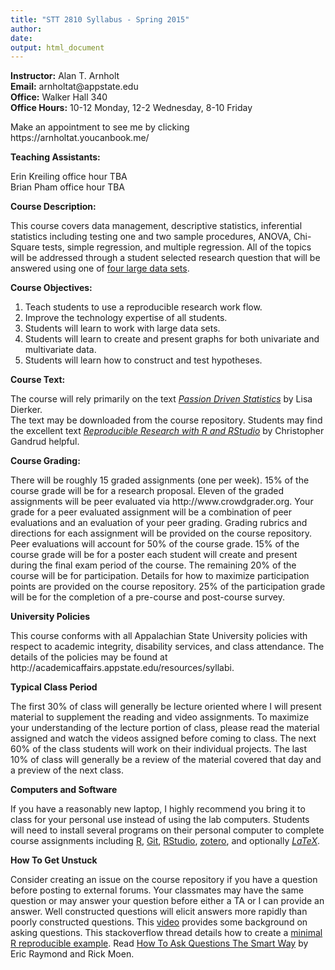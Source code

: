 ```yaml
---
title: "STT 2810 Syllabus - Spring 2015"
author: 
date: 
output: html_document
---
```



**Instructor:**  Alan T. Arnholt    
**Email:** arnholtat@appstate.edu    
**Office:** Walker Hall 340      
**Office Hours:** 10-12 Monday, 12-2 Wednesday, 8-10 Friday   

Make an appointment to see me by clicking https://arnholtat.youcanbook.me/

**Teaching Assistants:** 

Erin Kreiling office hour TBA   
Brian Pham office hour TBA

**Course Description:**  

This course covers data management, descriptive statistics,
inferential statistics including testing one and two sample procedures, ANOVA, 
Chi-Square tests, simple regression, and multiple regression.  All of the topics will be 
addressed through a student selected research question that will be answered 
using one of [four large data sets](http://www1.appstate.edu/~arnholta/classes/PDS/DATAandCODEBOOKS/).

**Course Objectives:**

1.  Teach students to use a reproducible research work flow.
2.  Improve the technology expertise of all students.
3.  Students will learn to work with large data sets.
4.  Students will learn to create and present graphs for both univariate and multivariate data.
5.  Students will learn how to construct and test hypotheses.

**Course Text:**

The course will rely primarily on the text [_Passion Driven Statistics_](https://github.com/STT2810-SP15/STT2810ClassRepoSP15/blob/master/Book/PDS-SPRING2015alanASU.pdf?raw=true)  by Lisa Dierker.  
The text may be downloaded from the course repository.  Students may find the excellent 
text [_Reproducible Research with R and RStudio_](http://christophergandrud.github.io/RepResR-RStudio/) by Christopher Gandrud helpful.

**Course Grading:**

There will be roughly 15 graded assignments (one per week). 15% of the course grade will be for a research proposal. Eleven of the graded assignments will be peer evaluated via http://www.crowdgrader.org.  Your grade for a peer evaluated assignment will be a combination of peer evaluations and an evaluation of your peer grading.  Grading rubrics and directions for each assignment will be provided on the course repository.  Peer evaluations will account for 50% of the course grade.  15% of the course grade will be for a poster each student will create and present during the final exam period of the course.  The remaining 20% of the course will be for participation.  Details for how to maximize participation points are provided on the course repository.  25% of the participation grade will be for the completion of a pre-course and post-course survey.     

**University Policies**

This course conforms with all Appalachian State University policies with respect to
academic integrity, disability services, and class attendance.  The details of the policies may be found at
http://academicaffairs.appstate.edu/resources/syllabi.

**Typical Class Period**

The first 30% of class will generally be lecture oriented where I will present material to supplement the reading and video assignments.  To maximize your understanding of the lecture portion of class, please read the material assigned and watch the videos assigned before coming to class.  The next 60% of the class students will work on their individual projects. The last 10% of class will generally be a review of the material covered that day and a preview of the next class.  

**Computers and Software**

If you have a reasonably new laptop, I highly recommend you bring it to class for your personal use instead of using the lab computers.  Students will need to install several programs on their personal computer to complete course assignments including [R](http://cran.r-project.org), [Git](http://git-scm.com/downloads), [RStudio](http://www.rstudio.com/products/rstudio/download/), [zotero](https://www.zotero.org), and optionally [$LaTeX$](http://www.ctan.org/starter).


**How To Get Unstuck**

Consider creating an issue on the course repository if you have a question before posting to external forums.  Your classmates may have the same question or may answer your question before either a TA or I can provide an answer.  Well constructed questions will elicit answers more rapidly than poorly constructed questions.  This [video](https://www.youtube.com/watch?v=ZFaWxxzouCY&list=PLjTlxb-wKvXNSDfcKPFH2gzHGyjpeCZmJ&index=3) provides some background on asking questions.  This stackoverflow thread details how to create a [minimal R reproducible example](http://stackoverflow.com/questions/5963269/how-to-make-a-great-r-reproducible-example/5963610#5963610). Read 
[How To Ask Questions The Smart Way](http://www.catb.org/~esr/faqs/smart-questions.html) by Eric Raymond and Rick Moen.
